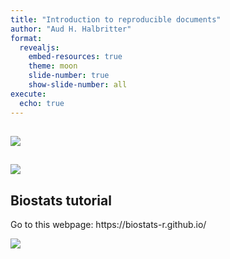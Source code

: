 ```yaml
---
title: "Introduction to reproducible documents"
author: "Aud H. Halbritter"
format: 
  revealjs:
    embed-resources: true
    theme: moon
    slide-number: true
    show-slide-number: all
execute:
  echo: true
---
```


## {}

![](non-rep.png)

## {}

![](rep.png)

## Biostats tutorial

Go to this webpage: https://biostats-r.github.io/

![](rep_documents.png)
